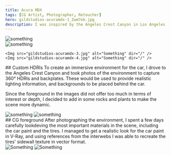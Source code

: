```yaml
---
title: Acura MDX
tags: [CG Artist, Photographer, Retoucher]
hero: gildstudios-acuramdx-1_Zwm7ek.jpg
description: I was inspired by the Angeles Crest Canyon in Los Angeles and the 2022 Acura MDX to create a series of CGI images that showcase the car in a natural environment in the style of a car commercial.
---
```


<div class="max-w-7xl mx-auto grid grid-cols-2 gap-4">
    <div class="col-span-2">
        <Img src="gildstudios-acuramdx-1_Zwm7ek.jpg" alt="something" dir="/" />
    </div>
    <div class="col-span-2">
        <Img src="gildstudios-acuramdx-2.jpg" alt="something" dir="/" />
    </div>

    <Img src="gildstudios-acuramdx-3.jpg" alt="Something" dir="/" />
    <Img src="gildstudios-acuramdx-4.jpg" alt="Something" dir="/" />
</div>

<div class="max-w-2xl mx-auto my-16">
## Custom HDRIs
To create an immersive environment for the car, I drove to the Angeles Crest Canyon and took photos of the environment to capture 360° HDRIs and backplates. These would be used to provide realistic lighting information, and backgrounds to be placed behind the car.

Since the foreground in the images did not offer too much in terms of interest or depth, I decided to add in some rocks and plants to make the scene more dynamic.
</div>

<div class="max-w-7xl mx-auto grid grid-cols-1 gap-4">
    <Img src="gildstudios-acuramdx-hdr-1.jpg" alt="something" dir="/" />
    <Img src="gildstudios-acuramdx-hdr-2.jpg" alt="something" dir="/" />
</div>

<div class="max-w-2xl mx-auto my-16">
    ## CG foreground
    After photographing the environment, I spent a few days carefully lookdeving the most important materials in the scene, including the car paint and the tires. I managed to get a realistic look for the car paint in V-Ray, and using references from the interwebs I was able to recreate the tires' sidewall texture in vector format.
</div>

<div class="max-w-7xl mx-auto grid grid-cols-1 gap-4">
    <Img src="gildstudios-acuramdx-clay-1.jpg" alt="Something" dir="/" />
    <Img src="gildstudios-acuramdx-clay-2.jpg" alt="Something" dir="/" />
</div>